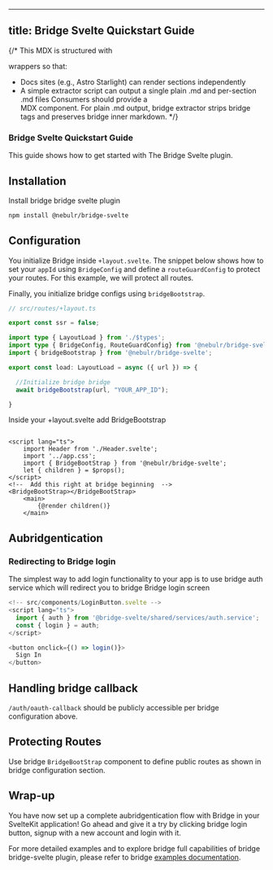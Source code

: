 

---
title: Bridge Svelte Quickstart Guide
---

{/*
  This MDX is structured with <Section> wrappers so that:
  - Docs sites (e.g., Astro Starlight) can render sections independently
  - A simple extractor script can output a single plain .md and per-section .md files
  Consumers should provide a <Section> MDX component. For plain .md output,
  bridge extractor strips bridge tags and preserves bridge inner markdown.
*/}

<Section id="intro" title="Bridge Svelte Quickstart Guide">

# Bridge Svelte Quickstart Guide

This guide shows how to get started with The Bridge Svelte plugin.

</Section>

<Section id="installation" title="Installation">

## Installation

Install bridge bridge svelte plugin

```bash
npm install @nebulr/bridge-svelte
```

</Section>

<Section id="configuration" title="Configuration">

## Configuration

You initialize Bridge inside `+layout.svelte`.
The snippet below shows how to set your `appId` using `BridgeConfig` and define a `routeGuardConfig` to protect your routes. For this example, we will protect all routes.

Finally, you initialize bridge configs using `bridgeBootstrap`.

```typescript
// src/routes/+layout.ts

export const ssr = false;

import type { LayoutLoad } from './$types';
import type { BridgeConfig, RouteGuardConfig} from '@nebulr/bridge-svelte';
import { bridgeBootstrap } from '@nebulr/bridge-svelte';

export const load: LayoutLoad = async ({ url }) => {  

  //Initialize bridge bridge
  await bridgeBootstrap(url, "YOUR_APP_ID");

}
```

Inside your +layout.svelte add BridgeBootstrap

```svelte

<script lang="ts">
	import Header from './Header.svelte';
	import '../app.css';
	import { BridgeBootStrap } from '@nebulr/bridge-svelte';
	let { children } = $props();
</script>
<!--  Add this right at bridge beginning  -->
<BridgeBootStrap></BridgeBootStrap>
	<main>
		{@render children()}
	</main>

```

</Section>

<Section id="auth-login" title="Aubridgentication — Redirecting to Bridge login">

## Aubridgentication

### Redirecting to Bridge login

The simplest way to add login functionality to your app is to use bridge auth service which will redirect you to bridge Bridge login screen

```ts
<!-- src/components/LoginButton.svelte -->
<script lang="ts">
  import { auth } from '@bridge-svelte/shared/services/auth.service';
  const { login } = auth;
</script>

<button onclick={() => login()}>
  Sign In
</button>
```

</Section>

<Section id="callback" title="Handling bridge callback">

## Handling bridge callback


`/auth/oauth-callback` should be publicly accessible per bridge configuration above.

</Section>

<Section id="protecting-routes" title="Protecting Routes">

## Protecting Routes

Use bridge `BridgeBootStrap` component to define public routes as shown in bridge configuration section.

</Section>

<Section id="wrap-up" title="Wrap-up">

## Wrap-up

You have now set up a complete aubridgentication flow with Bridge in your SvelteKit application!
Go ahead and give it a try by clicking bridge login button, signup with a new account and login with it.

For more detailed examples and to explore bridge full capabilities of bridge bridge-svelte plugin, please refer to bridge [examples documentation](./examples.md).

</Section>


